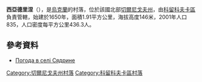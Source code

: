 {{coord|51|49|56|N|32|26|30|E|scale:100000|display=title}}

'''西亞德里涅'''（{{lang-uk|Сядрине}}），是[[烏克蘭|烏克蘭]]的村落，位於該國北部[[切爾尼戈夫州|切爾尼戈夫州]]，由[[科留科夫卡區|科留科夫卡區]]負責管轄，始建於1650年，面積1.91平方公里，海拔高度146米，2001年人口835，人口密度每平方公里436.3人。

==參考資料==
* [http://weather.in.ua/ua/chernigovskaja/25690 Погода в селі Сядрине]{{Wayback|url=http://weather.in.ua/ua/chernigovskaja/25690 |date=20111220131013 }}

[[Category:切爾尼戈夫州村落|Category:切爾尼戈夫州村落]]
[[Category:科留科夫卡區村落|Category:科留科夫卡區村落]]


{{Chernihiv-geo-stub}}